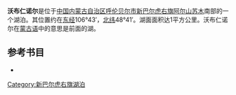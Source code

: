 '''沃布仁诺尔'''是位于[[中国|中国]][[内蒙古自治区|内蒙古自治区]][[呼伦贝尔市|呼伦贝尔市]][[新巴尔虎右旗|新巴尔虎右旗]][[阿尔山苏木|阿尔山苏木]]南部的一个湖泊。其位置约在[[东经|东经]]106°43′，[[北纬|北纬]]48°41′。湖面面积达1平方公里。沃布仁诺尔在[[蒙古语|蒙古语]]中的意思是前面的湖。
== 参考书目 ==
*{{cite book|author=牧寒 |title=《内蒙古湖泊》 |year=2003 |publisher=内蒙古人民出版社 |isbn=9787204039883  }}
{{模板:呼伦贝尔市湖泊}}
{{内蒙古小作品}}

[[Category:新巴尔虎右旗湖泊|Category:新巴尔虎右旗湖泊]]